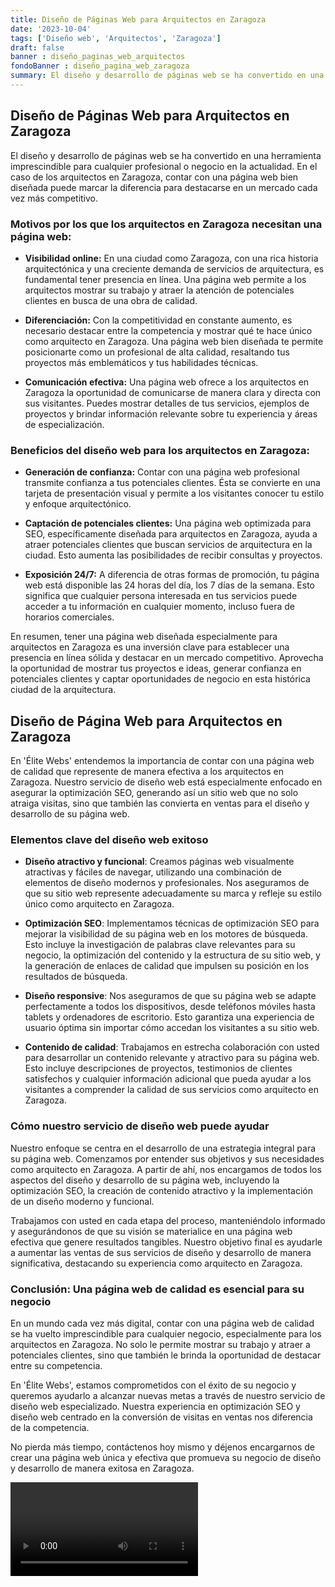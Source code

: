 ```yaml
---
title: Diseño de Páginas Web para Arquitectos en Zaragoza
date: '2023-10-04'
tags: ['Diseño web', 'Arquitectos', 'Zaragoza']
draft: false
banner : diseño_paginas_web_arquitectos
fondoBanner : diseño_pagina_web_zaragoza
summary: El diseño y desarrollo de páginas web se ha convertido en una herramienta imprescindible para cualquier profesional o negocio en la actualidad. En el caso de los arquitectos en Zaragoza, contar con una página web bien diseñada puede marcar la diferencia para destacarse en un mercado cada vez más competitivo.
---
```


## Diseño de Páginas Web para Arquitectos en Zaragoza

El diseño y desarrollo de páginas web se ha convertido en una herramienta imprescindible para cualquier profesional o negocio en la actualidad. En el caso de los arquitectos en Zaragoza, contar con una página web bien diseñada puede marcar la diferencia para destacarse en un mercado cada vez más competitivo.

### Motivos por los que los arquitectos en Zaragoza necesitan una página web:

- **Visibilidad online:** En una ciudad como Zaragoza, con una rica historia arquitectónica y una creciente demanda de servicios de arquitectura, es fundamental tener presencia en línea. Una página web permite a los arquitectos mostrar su trabajo y atraer la atención de potenciales clientes en busca de una obra de calidad.

- **Diferenciación:** Con la competitividad en constante aumento, es necesario destacar entre la competencia y mostrar qué te hace único como arquitecto en Zaragoza. Una página web bien diseñada te permite posicionarte como un profesional de alta calidad, resaltando tus proyectos más emblemáticos y tus habilidades técnicas.

- **Comunicación efectiva:** Una página web ofrece a los arquitectos en Zaragoza la oportunidad de comunicarse de manera clara y directa con sus visitantes. Puedes mostrar detalles de tus servicios, ejemplos de proyectos y brindar información relevante sobre tu experiencia y áreas de especialización.

### Beneficios del diseño web para los arquitectos en Zaragoza:

- **Generación de confianza:** Contar con una página web profesional transmite confianza a tus potenciales clientes. Ésta se convierte en una tarjeta de presentación visual y permite a los visitantes conocer tu estilo y enfoque arquitectónico.

- **Captación de potenciales clientes:** Una página web optimizada para SEO, específicamente diseñada para arquitectos en Zaragoza, ayuda a atraer potenciales clientes que buscan servicios de arquitectura en la ciudad. Esto aumenta las posibilidades de recibir consultas y proyectos.

- **Exposición 24/7:** A diferencia de otras formas de promoción, tu página web está disponible las 24 horas del día, los 7 días de la semana. Esto significa que cualquier persona interesada en tus servicios puede acceder a tu información en cualquier momento, incluso fuera de horarios comerciales.

En resumen, tener una página web diseñada especialmente para arquitectos en Zaragoza es una inversión clave para establecer una presencia en línea sólida y destacar en un mercado competitivo. Aprovecha la oportunidad de mostrar tus proyectos e ideas, generar confianza en potenciales clientes y captar oportunidades de negocio en esta histórica ciudad de la arquitectura.

<GifSeo />

<Cta />

## Diseño de Página Web para Arquitectos en Zaragoza

En 'Élite Webs' entendemos la importancia de contar con una página web de calidad que represente de manera efectiva a los arquitectos en Zaragoza. Nuestro servicio de diseño web está especialmente enfocado en asegurar la optimización SEO, generando así un sitio web que no solo atraiga visitas, sino que también las convierta en ventas para el diseño y desarrollo de su página web.

### Elementos clave del diseño web exitoso

- **Diseño atractivo y funcional**: Creamos páginas web visualmente atractivas y fáciles de navegar, utilizando una combinación de elementos de diseño modernos y profesionales. Nos aseguramos de que su sitio web represente adecuadamente su marca y refleje su estilo único como arquitecto en Zaragoza.

- **Optimización SEO**: Implementamos técnicas de optimización SEO para mejorar la visibilidad de su página web en los motores de búsqueda. Esto incluye la investigación de palabras clave relevantes para su negocio, la optimización del contenido y la estructura de su sitio web, y la generación de enlaces de calidad que impulsen su posición en los resultados de búsqueda.

- **Diseño responsive**: Nos aseguramos de que su página web se adapte perfectamente a todos los dispositivos, desde teléfonos móviles hasta tablets y ordenadores de escritorio. Esto garantiza una experiencia de usuario óptima sin importar cómo accedan los visitantes a su sitio web.

- **Contenido de calidad**: Trabajamos en estrecha colaboración con usted para desarrollar un contenido relevante y atractivo para su página web. Esto incluye descripciones de proyectos, testimonios de clientes satisfechos y cualquier información adicional que pueda ayudar a los visitantes a comprender la calidad de sus servicios como arquitecto en Zaragoza.

### Cómo nuestro servicio de diseño web puede ayudar

Nuestro enfoque se centra en el desarrollo de una estrategia integral para su página web. Comenzamos por entender sus objetivos y sus necesidades como arquitecto en Zaragoza. A partir de ahí, nos encargamos de todos los aspectos del diseño y desarrollo de su página web, incluyendo la optimización SEO, la creación de contenido atractivo y la implementación de un diseño moderno y funcional.

Trabajamos con usted en cada etapa del proceso, manteniéndolo informado y asegurándonos de que su visión se materialice en una página web efectiva que genere resultados tangibles. Nuestro objetivo final es ayudarle a aumentar las ventas de sus servicios de diseño y desarrollo de manera significativa, destacando su experiencia como arquitecto en Zaragoza.

### Conclusión: Una página web de calidad es esencial para su negocio

En un mundo cada vez más digital, contar con una página web de calidad se ha vuelto imprescindible para cualquier negocio, especialmente para los arquitectos en Zaragoza. No solo le permite mostrar su trabajo y atraer a potenciales clientes, sino que también le brinda la oportunidad de destacar entre su competencia.

En 'Élite Webs', estamos comprometidos con el éxito de su negocio y queremos ayudarlo a alcanzar nuevas metas a través de nuestro servicio de diseño web especializado. Nuestra experiencia en optimización SEO y diseño web centrado en la conversión de visitas en ventas nos diferencia de la competencia.

No pierda más tiempo, contáctenos hoy mismo y déjenos encargarnos de crear una página web única y efectiva que promueva su negocio de diseño y desarrollo de manera exitosa en Zaragoza.

<Video />

<CtaBot job='Arquitectos' city='Zaragoza'/>

<Gmaps query='Zaragoza+españa+maps' />